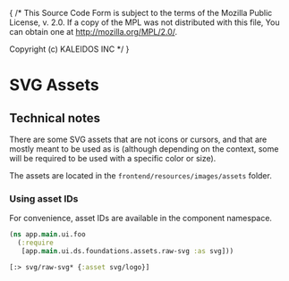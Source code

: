 { /* This Source Code Form is subject to the terms of the Mozilla Public
  License, v. 2.0. If a copy of the MPL was not distributed with this
  file, You can obtain one at http://mozilla.org/MPL/2.0/.

  Copyright (c) KALEIDOS INC */ }
  

<Meta of={RawSvgStories} />

# SVG Assets

## Technical notes

There are some SVG assets that are not icons or cursors, and that are mostly
meant to be used as is (although depending on the context, some will be required
to be used with a specific color or size).

The assets are located in the `frontend/resources/images/assets` folder.

### Using asset IDs

For convenience, asset IDs are available in the component namespace.

```clj
(ns app.main.ui.foo
  (:require
   [app.main.ui.ds.foundations.assets.raw-svg :as svg]))
```

```clj
[:> svg/raw-svg* {:asset svg/logo}]
```
